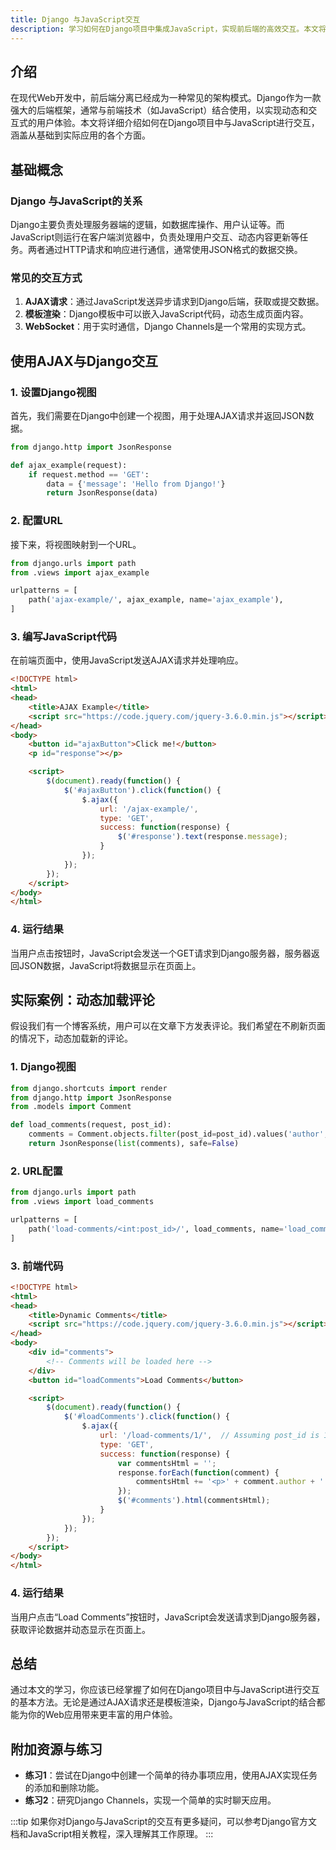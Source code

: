 ```yaml
---
title: Django 与JavaScript交互
description: 学习如何在Django项目中集成JavaScript，实现前后端的高效交互。本文将从基础概念讲起，逐步深入，并提供实际案例和代码示例。
---
```


## 介绍

在现代Web开发中，前后端分离已经成为一种常见的架构模式。Django作为一款强大的后端框架，通常与前端技术（如JavaScript）结合使用，以实现动态和交互式的用户体验。本文将详细介绍如何在Django项目中与JavaScript进行交互，涵盖从基础到实际应用的各个方面。

## 基础概念

### Django 与JavaScript的关系

Django主要负责处理服务器端的逻辑，如数据库操作、用户认证等。而JavaScript则运行在客户端浏览器中，负责处理用户交互、动态内容更新等任务。两者通过HTTP请求和响应进行通信，通常使用JSON格式的数据交换。

### 常见的交互方式

1. **AJAX请求**：通过JavaScript发送异步请求到Django后端，获取或提交数据。
2. **模板渲染**：Django模板中可以嵌入JavaScript代码，动态生成页面内容。
3. **WebSocket**：用于实时通信，Django Channels是一个常用的实现方式。

## 使用AJAX与Django交互

### 1. 设置Django视图

首先，我们需要在Django中创建一个视图，用于处理AJAX请求并返回JSON数据。

```python
from django.http import JsonResponse

def ajax_example(request):
    if request.method == 'GET':
        data = {'message': 'Hello from Django!'}
        return JsonResponse(data)
```

### 2. 配置URL

接下来，将视图映射到一个URL。

```python
from django.urls import path
from .views import ajax_example

urlpatterns = [
    path('ajax-example/', ajax_example, name='ajax_example'),
]
```

### 3. 编写JavaScript代码

在前端页面中，使用JavaScript发送AJAX请求并处理响应。

```html
<!DOCTYPE html>
<html>
<head>
    <title>AJAX Example</title>
    <script src="https://code.jquery.com/jquery-3.6.0.min.js"></script>
</head>
<body>
    <button id="ajaxButton">Click me!</button>
    <p id="response"></p>

    <script>
        $(document).ready(function() {
            $('#ajaxButton').click(function() {
                $.ajax({
                    url: '/ajax-example/',
                    type: 'GET',
                    success: function(response) {
                        $('#response').text(response.message);
                    }
                });
            });
        });
    </script>
</body>
</html>
```

### 4. 运行结果

当用户点击按钮时，JavaScript会发送一个GET请求到Django服务器，服务器返回JSON数据，JavaScript将数据显示在页面上。

## 实际案例：动态加载评论

假设我们有一个博客系统，用户可以在文章下方发表评论。我们希望在不刷新页面的情况下，动态加载新的评论。

### 1. Django视图

```python
from django.shortcuts import render
from django.http import JsonResponse
from .models import Comment

def load_comments(request, post_id):
    comments = Comment.objects.filter(post_id=post_id).values('author', 'content', 'created_at')
    return JsonResponse(list(comments), safe=False)
```

### 2. URL配置

```python
from django.urls import path
from .views import load_comments

urlpatterns = [
    path('load-comments/<int:post_id>/', load_comments, name='load_comments'),
]
```

### 3. 前端代码

```html
<!DOCTYPE html>
<html>
<head>
    <title>Dynamic Comments</title>
    <script src="https://code.jquery.com/jquery-3.6.0.min.js"></script>
</head>
<body>
    <div id="comments">
        <!-- Comments will be loaded here -->
    </div>
    <button id="loadComments">Load Comments</button>

    <script>
        $(document).ready(function() {
            $('#loadComments').click(function() {
                $.ajax({
                    url: '/load-comments/1/',  // Assuming post_id is 1
                    type: 'GET',
                    success: function(response) {
                        var commentsHtml = '';
                        response.forEach(function(comment) {
                            commentsHtml += '<p>' + comment.author + ': ' + comment.content + '</p>';
                        });
                        $('#comments').html(commentsHtml);
                    }
                });
            });
        });
    </script>
</body>
</html>
```

### 4. 运行结果

当用户点击“Load Comments”按钮时，JavaScript会发送请求到Django服务器，获取评论数据并动态显示在页面上。

## 总结

通过本文的学习，你应该已经掌握了如何在Django项目中与JavaScript进行交互的基本方法。无论是通过AJAX请求还是模板渲染，Django与JavaScript的结合都能为你的Web应用带来更丰富的用户体验。

## 附加资源与练习

- **练习1**：尝试在Django中创建一个简单的待办事项应用，使用AJAX实现任务的添加和删除功能。
- **练习2**：研究Django Channels，实现一个简单的实时聊天应用。

:::tip
如果你对Django与JavaScript的交互有更多疑问，可以参考Django官方文档和JavaScript相关教程，深入理解其工作原理。
:::